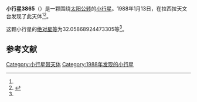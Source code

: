 {{Infobox planet
| bgcolour = #FFFFC0
| name = 3865 Lindbloom
| symbol = 
| image = 
| caption = 
| discovery = yes
| discovery_ref = 
| discoverer = {{link-en|亨利·德波鸿诺|Henri Debehogne}}
| discovery_site = [[拉西拉天文台|拉西拉天文台]] 
| discovered = 1988年1月13日
| designations = yes
| mp_name = 
| named_after = 
| alt_names = 1988 AY4/ 1971 QC1 / 1978 JC3 / 1979 VP / 1985 FH1 / 1986 PG
| mp_category = [[主带小行星|主带小行星]]
| orbit_ref = <ref name="a">[http://ssd.jpl.nasa.gov/sbdb.cgi?sstr=3865 3865 Lindbloom] {{Wayback|url=http://ssd.jpl.nasa.gov/sbdb.cgi?sstr=3865 |date=20200918080144 }}，小行星數據庫瀏覽器（JPL Small-Body Database Browser）－[[美国国家航空航天局|美国国家航空航天局]]喷气推进实验室</ref>
| epoch = 2456400.5 (2013年4月18日更新)
| aphelion = {{convert|2.589293138971947|AU|km|3|abbr=on|lk=out}}
| perihelion = {{convert|2.205437732778938|AU|km|3|abbr=on}}
| semimajor = {{convert|2.397365435875443|AU|km|3|abbr=on}}
| eccentricity = 0.080057758
| period = 1355.812977 [[日|日]]<br />3.71[[儒略年|儒略年]]
| avg_speed = 
| inclination = 6.558557514785201
| asc_node = 214.5984633627223
| mean_anomaly = 
| arg_peri = 32.05868924473305
| satellites = 
| physical_characteristics = yes
| dimensions = 
| mass = 
| density = 
| surface_grav = 
| escape_velocity = 
| sidereal_day = 
| axial_tilt = 
| pole_ecliptic_lat = 
| pole_ecliptic_lon = 
| albedo = 
| temperatures= 
| temp_name1 = 
| mean_temp_1 = 
| max_temp_1 = 
| temp_name2 = 
| max_temp_2 = 
| spectral_type = 
| abs_magnitude = 32.05868924473305
}}

'''小行星3865'''（{{lang-en|3865 Lindbloom}}）是一颗围绕[[太阳|太阳]][[公转|公转]]的[[小行星|小行星]]。1988年1月13日，{{link-en|亨利·德波鸿诺|Henri Debehogne}}在拉西拉天文台发现了此天体<ref name="a" /><ref>{{cite news|title=小行星列表|url=http://cfa-www.harvard.edu/iau/lists/NumberedMPs.txt|accessdate=2013-07-08|newspaper=哈佛大学|archive-date=2008-05-17|archive-url=https://web.archive.org/web/20080517010638/http://cfa-www.harvard.edu/iau/lists/NumberedMPs.txt|dead-url=no}}</ref>。

这颗小行星的[[绝对星等|绝对星等]]为32.05868924473305等<ref name="a" />。

==参考文献==
{{reflist}}
{{Minor Planet Number|[[小行星3864|小行星3864]]|[[小行星3866|小行星3866]]}}

{{小天体}}

[[Category:小行星带天体|Category:小行星带天体]]
[[Category:1988年发现的小行星|Category:1988年发现的小行星]]

{{asteroid-stub}}